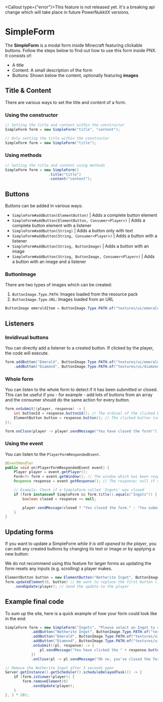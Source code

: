 
<Callout type={"error"}>This feature is not released yet. It's a breaking api change which will take place in future PowerNukkitX versions.</Callout>

# SimpleForm
The **SimpleForm** is a modal form inside Minecraft featuring clickable buttons. Follow the steps below to find out how to use this form inside PNX.
It consists of:
- A title
- Content: A small description of the form
- Buttons: Shown below the content, optionally featuring **images**

## Title & Content
There are various ways to set the title and content of a form.

### Using the constructor
```java
// Setting the title and content within the constructor
SimpleForm form = new SimpleForm("title", "content");
```
```java
// Only setting the title within the constructor
SimpleForm form = new SimpleForm("title");
```

### Using methods
```java
// Setting the title and content using methods
SimpleForm form = new SimpleForm()
                    .title("title")
                    .content("content");
```

## Buttons
Buttons can be added in various ways:
- `SimpleForm#addButton(ElementButton)` | Adds a complete button element
- `SimpleForm#addButton(ElementButton, Consumer<Player>)` | Adds a complete button element with a listener
- `SimpleForm#addButton(String)` | Adds a button only with text
- `SimpleForm#addButton(String, Consumer<Player>)` | Adds a button with a listener
- `SimpleForm#addButton(String, ButtonImage)` | Adds a button with an image
- `SimpleForm#addButton(String, ButtonImage, Consumer<Player>)` | Adds a button with an image and a listener

### ButtonImage
There are two types of images which can be created:
1. `ButtonImage.Type.PATH`: Images loaded from the resource pack
2. `ButtonImage.Type.URL`: Images loaded from an URL

```java
ButtonImage emeraldItem = ButtonImage.Type.PATH.of("textures/ui/emerald");
```

## Listeners

### Invidivual buttons
You can directly add a listener to a created button. If clicked by the player, the code will execute.
```java
form.addButton("Emerald", ButtonImage.Type.PATH.of("textures/ui/emerald"), player -> player.sendMessage("You clicked the Emerald!"))
    .addButton("Diamond", ButtonImage.Type.PATH.of("textures/ui/diamond"), player -> player.sendMessage("You clicked the Diamond!")); // You can also chain methods!
```

### Whole form
You can listen to the whole form to detect if it has been submitted or closed.
This can be useful if you - for example - add lots of buttons from an array and the consumer should do the same action for every button.
```java
form.onSubmit((player, response) -> {
    int buttonId = response.buttonId(); // The ordinal of the clicked button (-1 if invalid)
    ElementButton button = response.button(); // The clicked button (null if invalid)
});

form.onClose(player -> player.sendMessage("You have closed the form!"));
```

### Using the event
You can listen to the `PlayerFormRespondedEvent`.
```java
@EventHandler
public void on(PlayerFormRespondedEvent event) {
    Player player = event.getPlayer();
    Form<?> form = event.getWindow(); // The window which has been responded to
    Response response = event.getResponse(); // The response; null if closed

    // Example: Check if a SimpleForm called 'Ingots' was closed
    if (form instanceof SimpleForm && form.title().equals("Ingots")) {
        boolean closed = response == null;

        player.sendMessage(closed ? "You closed the form." : "You submitted an Ingot.");
    }
}
```

## Updating forms
If you want to update a SimpleForm *while it is still opened to the player*, you can edit any created buttons by changing its text or image or by applying a new button:

<Callout type="warning">
    We do not recommend using this feature for larger forms as updating the form resets any inputs (e.g. scrolling) a player makes.
</Callout>

```java
ElementButton button = new ElementButton("Netherite Ingot", ButtonImage.Type.PATH.of("textures/ui/netherite_ingot", player -> player.sendMessage("You clicked the Netherite Ingot!")));
form.updateElement(0, button) // We want to replace the first button (index 0) with the new one
    .sendUpdate(player); // Send the update to the player
```

## Example final code
To sum up the site, here is a quick example of how your form could look like in the end:
```java
SimpleForm form = new SimpleForm("Ingots", "Please select an Ingot to continue.")
            .addButton("Netherite Ingot", ButtonImage.Type.PATH.of("textures/ui/netherite_ingot"))
            .addButton("Emerald", ButtonImage.Type.PATH.of("textures/ui/emerald"))
            .addButton("Diamond", ButtonImage.Type.PATH.of("textures/ui/diamond"))
            .onSubmit((pl, response) -> {
                pl.sendMessage("You have clicked the " + response.button().text());
            })
            .onClose(pl -> pl.sendMessage("Oh no, you've closed the form!"));

// Remove the Netherite Ingot after 3 seconds open
Server.getInstance().getScheduler().scheduleDelayedTask(() -> {
    if (form.isViewer(player)) {
        form.removeElement(0)
            .sendUpdate(player);
    }
}, 3 * 20);
```

